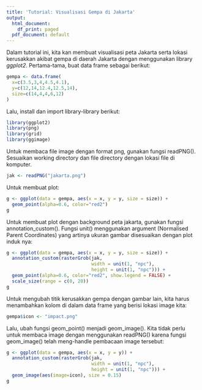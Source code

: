 ```yaml
---
title: 'Tutorial: Visualisasi Gempa di Jakarta'
output:
  html_document:
    df_print: paged
  pdf_document: default
---
```


Dalam tutorial ini, kita kan membuat visualisasi peta Jakarta serta lokasi kerusakkan akibat gempa di daerah Jakarta dengan menggunakan library *ggplot2*. Pertama-tama, buat data frame sebagai berikut:

```r
gempa <- data.frame(
  x=c(3.5,3,4,4.5,4.1),
  y=c(12,14,12.4,12.5,14), 
  size=c(14,4,4,6,12)
)
```

Lalu, install dan import library-library berikut:
```r
library(ggplot2)
library(png)
library(grid)
library(ggimage)
```

Untuk membaca file image dengan format png, gunakan fungsi readPNG(). Sesuaikan working directory dan file directory dengan lokasi file di komputer.
```r
jak <- readPNG("jakarta.png")
```

Untuk membuat plot:
```r
g <- ggplot(data = gempa, aes(x = x, y = y, size = size)) + 
  geom_point(alpha=0.6, color="red2")
g
```

Untuk membuat plot dengan background peta jakarta, gunakan fungsi annotation_custom(). Fungsi unit() menggunakan argument (Normalised Parent Coordinates) yang artinya ukuran gambar disesuaikan dengan plot induk nya:
```r
g <- ggplot(data = gempa, aes(x = x, y = y, size = size)) + 
  annotation_custom(rasterGrob(jak,
                               width = unit(1, "npc"),
                               height = unit(1, "npc"))) + 
  geom_point(alpha=0.6, color="red2", show.legend = FALSE) +
  scale_size(range = c(0, 20))
g
```

Untuk mengubah titik kerusakkan gempa dengan gambar lain, kita harus menambahkan kolom di dalam data frame yang berisi lokasi image kita:
```r
gempa$icon <- "impact.png"

```

Lalu, ubah fungsi geom_point() menjadi geom_image(). Kita tidak perlu untuk membaca image dengan menggunakan readPNG() karena fungsi geom_image() telah meng-handle pembacaan image tersebut:
```r
g <- ggplot(data = gempa, aes(x = x, y = y)) + 
  annotation_custom(rasterGrob(jak,
                               width = unit(1, "npc"),
                               height = unit(1, "npc"))) + 
  geom_image(aes(image=icon), size = 0.15)
g
```

